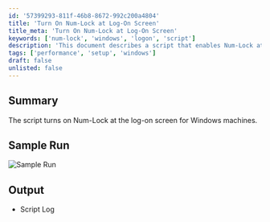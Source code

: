 ```yaml
---
id: '57399293-811f-46b8-8672-992c200a4804'
title: 'Turn On Num-Lock at Log-On Screen'
title_meta: 'Turn On Num-Lock at Log-On Screen'
keywords: ['num-lock', 'windows', 'logon', 'script']
description: 'This document describes a script that enables Num-Lock at the log-on screen for Windows machines, ensuring that users have immediate access to the numeric keypad upon logging in.'
tags: ['performance', 'setup', 'windows']
draft: false
unlisted: false
---
```

## Summary

The script turns on Num-Lock at the log-on screen for Windows machines.

## Sample Run

![Sample Run](../../../static/img/Enable-Num-Lock-On-Sign-In/image_1.png)

## Output

- Script Log












